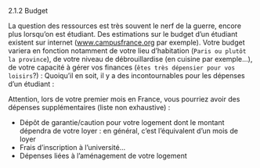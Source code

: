 


<CustomTitle tag="h1" >
   2.1.2 Budget

</CustomTitle>

La question des ressources est très souvent le nerf de la guerre, encore plus lorsqu’on est étudiant. Des estimations sur le budget d’un étudiant existent sur internet (www.campusfrance.org par exemple). Votre budget variera en fonction notamment de votre lieu d’habitation (`Paris ou plutôt la province`), de votre niveau de débrouillardise (en cuisine par exemple…), de votre capacité à gérer vos finances (`êtes très dépensier pour vos loisirs`?) : Quoiqu’il en soit, il y a des incontournables pour les dépenses d’un étudiant :



 

<CustomImage src={img} alt="College Life Students" />


Attention, lors de votre premier mois en France, vous pourriez avoir des dépenses supplémentaires (liste non exhaustive) :

- Dépôt de garantie/caution pour votre logement dont le montant dépendra de votre loyer : en général, c’est l’équivalent d’un mois de loyer
- Frais d’inscription à l’université…
- Dépenses liées à l’aménagement de votre logement